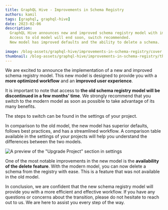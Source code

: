 ```yaml
---
title: GraphQL Hive - Improvements in Schema Registry
authors: kamil
tags: [graphql, graphql-hive]
date: 2023-02-06
description:
  GraphQL Hive announces new and improved schema registry model with improved workflow and user experience.
  Access to old model will end soon, switch recommended.
  New model has improved defaults and the ability to delete a schema.
   
image: /blog-assets/graphql-hive/improvements-in-schema-registry/cover.png
thumbnail: /blog-assets/graphql-hive/improvements-in-schema-registry/thumbnail.png
---
```


We are excited to announce the implementation of a new and improved schema registry model.
This new model is designed to provide you with a **more optimized workflow** and an **improved user experience**.

It is important to note that access to **the old schema registry model will be discontinued in a few months' time**.
We strongly recommend that you switch to the modern model as soon as possible to take advantage of its many benefits.

<Callout type="info">
  The steps to switch can be found in the settings of your project.
</Callout>

In comparison to the old model, the new model has superior defaults, follows best practices, and has a streamlined workflow.
A comparison table available in the settings of your projects will help you understand the differences between the two models.

![](/blog-assets/graphql-hive/improvements-in-schema-registry/upgrade-project-sample.png 'A preview of the "Upgrade Project" section in settings')


One of the most notable improvements in the new model is the **availability of the delete feature**.
With the modern model, you can now delete a schema from the registry with ease.
This is a feature that was not available in the old model.

In conclusion, we are confident that the new schema registry model will provide you with a more efficient and effective workflow.
If you have any questions or concerns about the transition, please do not hesitate to reach out to us. We are here to assist you every step of the way.